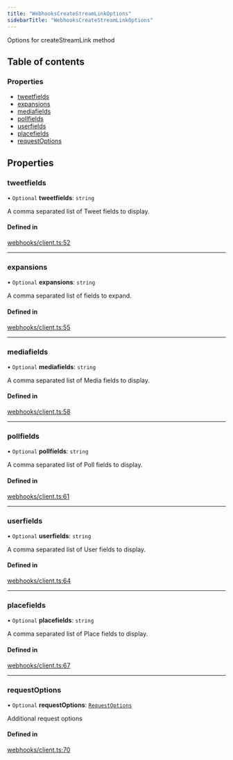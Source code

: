 ```yaml
---
title: "WebhooksCreateStreamLinkOptions"
sidebarTitle: "WebhooksCreateStreamLinkOptions"
---
```


Options for createStreamLink method

## Table of contents

### Properties

- [tweetfields](/xdks/typescript/reference/interfaces/WebhooksCreateStreamLinkOptions#tweetfields)
- [expansions](/xdks/typescript/reference/interfaces/WebhooksCreateStreamLinkOptions#expansions)
- [mediafields](/xdks/typescript/reference/interfaces/WebhooksCreateStreamLinkOptions#mediafields)
- [pollfields](/xdks/typescript/reference/interfaces/WebhooksCreateStreamLinkOptions#pollfields)
- [userfields](/xdks/typescript/reference/interfaces/WebhooksCreateStreamLinkOptions#userfields)
- [placefields](/xdks/typescript/reference/interfaces/WebhooksCreateStreamLinkOptions#placefields)
- [requestOptions](/xdks/typescript/reference/interfaces/WebhooksCreateStreamLinkOptions#requestoptions)

## Properties

### tweetfields

• `Optional` **tweetfields**: `string`

A comma separated list of Tweet fields to display.

#### Defined in

[webhooks/client.ts:52](https://github.com/xdevplatform/xdk/blob/298ca9350d035e40e7c8ee0753c50052819a41e2/xdk/typescript/src/webhooks/client.ts#L52)

___

### expansions

• `Optional` **expansions**: `string`

A comma separated list of fields to expand.

#### Defined in

[webhooks/client.ts:55](https://github.com/xdevplatform/xdk/blob/298ca9350d035e40e7c8ee0753c50052819a41e2/xdk/typescript/src/webhooks/client.ts#L55)

___

### mediafields

• `Optional` **mediafields**: `string`

A comma separated list of Media fields to display.

#### Defined in

[webhooks/client.ts:58](https://github.com/xdevplatform/xdk/blob/298ca9350d035e40e7c8ee0753c50052819a41e2/xdk/typescript/src/webhooks/client.ts#L58)

___

### pollfields

• `Optional` **pollfields**: `string`

A comma separated list of Poll fields to display.

#### Defined in

[webhooks/client.ts:61](https://github.com/xdevplatform/xdk/blob/298ca9350d035e40e7c8ee0753c50052819a41e2/xdk/typescript/src/webhooks/client.ts#L61)

___

### userfields

• `Optional` **userfields**: `string`

A comma separated list of User fields to display.

#### Defined in

[webhooks/client.ts:64](https://github.com/xdevplatform/xdk/blob/298ca9350d035e40e7c8ee0753c50052819a41e2/xdk/typescript/src/webhooks/client.ts#L64)

___

### placefields

• `Optional` **placefields**: `string`

A comma separated list of Place fields to display.

#### Defined in

[webhooks/client.ts:67](https://github.com/xdevplatform/xdk/blob/298ca9350d035e40e7c8ee0753c50052819a41e2/xdk/typescript/src/webhooks/client.ts#L67)

___

### requestOptions

• `Optional` **requestOptions**: [`RequestOptions`](/xdks/typescript/reference/interfaces/RequestOptions)

Additional request options

#### Defined in

[webhooks/client.ts:70](https://github.com/xdevplatform/xdk/blob/298ca9350d035e40e7c8ee0753c50052819a41e2/xdk/typescript/src/webhooks/client.ts#L70)
